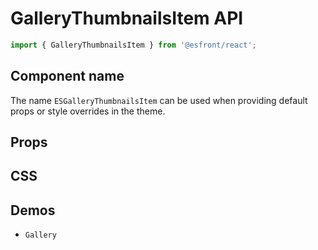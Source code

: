 
<Meta title="Components API/GalleryThumbnailsItem" />

# GalleryThumbnailsItem API

```js
import { GalleryThumbnailsItem } from '@esfront/react';
```

## Component name

The name `ESGalleryThumbnailsItem` can be used when providing default props or style overrides in the theme.

## Props

<TableInterface name="GalleryThumbnailsItemProps" variant="props" />

## CSS

<TableInterface name="GalleryThumbnailsItemClasses" variant="css" />

## Demos

<ul>
  <li>
    <LinkTo kind="components-gallery" story="demo">
      <code>Gallery</code>
    </LinkTo>
  </li>
</ul>

